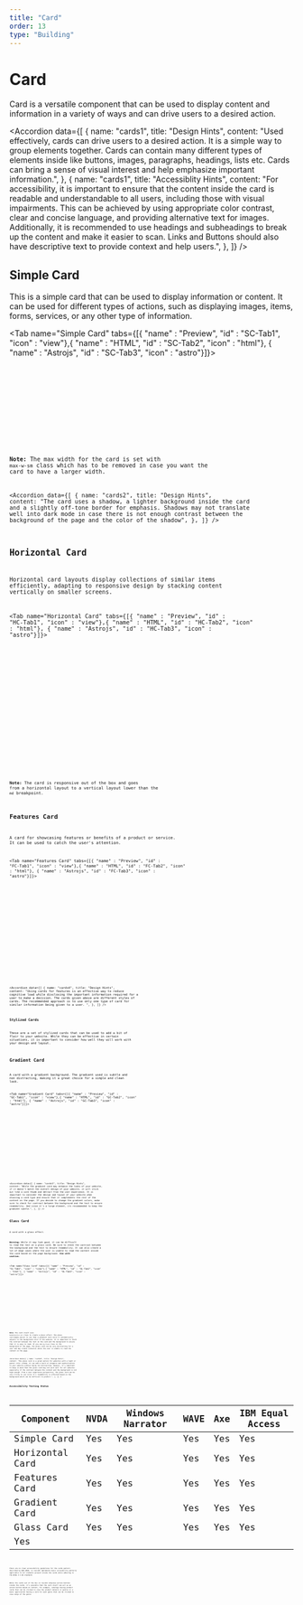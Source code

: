 ```yaml
---
title: "Card"
order: 13
type: "Building"
---
```



# Card

Card is a versatile component that can be used to display content and information in a variety of ways and can drive users to a desired action.

<Accordion
  data={[
    {
      name: "cards1",
      title: "Design Hints",
      content:
        "Used effectively, cards can drive users to a desired action. It is a simple way to group elements together. Cards can contain many different types of elements inside like buttons, images, paragraphs, headings, lists etc. Cards can bring a sense of visual interest and help emphasize important information.",
    },
    {
      name: "cards1",
      title: "Accessiblity Hints",
      content:
        "For accessibility, it is important to ensure that the content inside the card is readable and understandable to all users, including those with visual impairments. This can be achieved by using appropriate color contrast, clear and concise language, and providing alternative text for images. Additionally, it is recommended to use headings and subheadings to break up the content and make it easier to scan. Links and Buttons should also have descriptive text to provide context and help users.",
    },
  ]}
/>

## Simple Card

This is a simple card that can be used to display information or content. It can be used for different types of actions, such as displaying images, items, forms, services, or any other type of information.

<Tab name="Simple Card" tabs={[{ "name" : "Preview", "id" : "SC-Tab1", "icon" : "view"},{ "name" : "HTML", "id" : "SC-Tab2", "icon" : "html"}, { "name" : "Astrojs", "id" : "SC-Tab3", "icon" : "astro"}]}>

<section
  id="SC-Tab1-panel"
  aria-labelledby="SC-Tab1"
  role="tabpanel"
  data-role="tabpanel"
>
  <div class="grid justify-center p-6">
    <SimpleCard />
  </div>
</section>

<section id ="SC-Tab2-panel" role="tabpanel" data-role="tabpanel" aria-labelledby="SC-Tab2" class="hidden">

<Code code={SimpleCardCode} lang="html" wrap="true" data-pagefind-ignore />

</section>

<section id ="SC-Tab3-panel" role="tabpanel" data-role="tabpanel" aria-labelledby="SC-Tab3" class="hidden">

<Code
  code={SimpleCardCodeAstro}
  lang="astro"
  title="SimpleCard.astro"
  wrap="true"
  data-pagefind-ignore
/>

</section>

</Tab>

**Note:** The max width for the card is set with `max-w-sm` class which has to be removed in case you want the card to have a larger width.

<Accordion
  data={[
    {
      name: "cards2",
      title: "Design Hints",
      content:
        "The card uses a shadow, a lighter background inside the card and a slightly off-tone border for emphasis. Shadows may not translate well into dark mode in case there is not enough contrast between the background of the page and the color of the shadow",
    },
  ]}
/>

## Horizontal Card

Horizontal card layouts display collections of similar items efficiently, adapting to responsive design by stacking content vertically on smaller screens.

<Tab name="Horizontal Card" tabs={[{ "name" : "Preview", "id" : "HC-Tab1", "icon" : "view"},{ "name" : "HTML", "id" : "HC-Tab2", "icon" : "html"}, { "name" : "Astrojs", "id" : "HC-Tab3", "icon" : "astro"}]}>

<section id ="HC-Tab1-panel" role="tabpanel" data-role="tabpanel" aria-labelledby="HC-Tab1">
<div class="grid  p-6 justify-center">

<HorizontalCard />

</div>
</section>

<section id ="HC-Tab2-panel" role="tabpanel" data-role="tabpanel" aria-labelledby="HC-Tab2" class="hidden">

<Code code={HorizontalCardCode} lang="html" wrap="true" data-pagefind-ignore />

</section>

<section id ="HC-Tab3-panel" role="tabpanel" data-role="tabpanel" aria-labelledby="HC-Tab3" class="hidden">

<Code
  code={HorizontalCardCodeAstro}
  lang="astro"
  title="HorizontalCard.astro"
  wrap="true"
  data-pagefind-ignore
/>

</section>

</Tab>

**Note:** The card is responsive out of the box and goes from a horizontal layout to a vertical layout lower than the `md` breakpoint.

## Features Card

A card for showcasing features or benefits of a product or service. It can be used to catch the user's attention.

<Tab name="Features Card" tabs={[{ "name" : "Preview", "id" : "FC-Tab1", "icon" : "view"},{ "name" : "HTML", "id" : "FC-Tab2", "icon" : "html"}, { "name" : "Astrojs", "id" : "FC-Tab3", "icon" : "astro"}]}>

<section id ="FC-Tab1-panel" role="tabpanel" data-role="tabpanel" aria-labelledby="FC-Tab1" >
<div class="grid  p-6 ">

<FeaturesCard />

</div>
</section>

<section id ="FC-Tab2-panel" role="tabpanel" data-role="tabpanel" aria-labelledby="FC-Tab2" class="hidden">

<Code code={FeaturesCardCode} lang="html" wrap="true" data-pagefind-ignore />

</section>

<section id ="FC-Tab3-panel" role="tabpanel" data-role="tabpanel" aria-labelledby="FC-Tab3" class="hidden">

<Code
  code={FeaturesCardCodeAstro}
  lang="astro"
  title="FeaturesCard.astro"
  wrap="true"
  data-pagefind-ignore
/>

</section>

</Tab>

<Accordion
  data={[
    {
      name: "cards4",
      title: "Design Hints",
      content:
        "Using cards for features is an effective way to reduce cognitive load while disclosing the important information required for a user to make a decision. The cards given above are different styles of cards. The recommended approach is to use only one type of card for similar information being given to a user. ",
    },
  ]}
/>

### Stylized Cards

These are a set of stylized cards that can be used to add a bit of flair to your website. While they can be effective in certain situations, it is important to consider how well they will work with your design and layout.

## Gradient Card

A card with a gradient background. The gradient used is subtle and non distracting, making it a great choice for a simple and clean look.

<Tab name="Gradient Card" tabs={[{ "name" : "Preview", "id" : "GC-Tab1", "icon" : "view"},{ "name" : "HTML", "id" : "GC-Tab2", "icon" : "html"}, { "name" : "Astrojs", "id" : "GC-Tab3", "icon" : "astro"}]}>

<section id ="GC-Tab1-panel" role="tabpanel" data-role="tabpanel" aria-labelledby="GC-Tab1">
<div class="grid  p-6 justify-center">

<GradientCard />

</div>
</section>

<section id ="GC-Tab2-panel" role="tabpanel" data-role="tabpanel" aria-labelledby="GC-Tab2" class="hidden">

<Code code={GradientCardCode} lang="html" wrap="true" data-pagefind-ignore />

</section>

<section id ="GC-Tab3-panel" role="tabpanel" data-role="tabpanel" aria-labelledby="GC-Tab3" class="hidden">

<Code
  code={GradientCardCodeAstro}
  lang="astro"
  title="GradientCard.astro"
  wrap="true"
  data-pagefind-ignore
/>

</section>

</Tab>

<Accordion
  data={[
    {
      name: "cards5",
      title: "Design Hints",
      content:
        "While the gradient card may enhance the looks of your website, if it doesn't match the overall design of your website, it will stick out like a sore thumb and detract from the user experience. It is important to consider the design and layout of your website when choosing a card type and ensure that it complements the rest of the content on the page. If you decide to change the gradient colors, make sure to check for contrast between the background and the text to ensure readability. And since it's a large element, its recommended to keep the gradient subtle.",
    },
  ]}
/>

## Glass Card

A card with a glass effect.

**Warning:** While it may look good, it can be difficult to read the text on a glass card. Be sure to check the contrast between the background and the text to ensure readability. It can also create a lot of edge cases where the user is unable to read the content inside the card based on the page background. **Use with caution.**

<Tab name="Glass Card" tabs={[{ "name" : "Preview", "id" : "GL-Tab1", "icon" : "view"},{ "name" : "HTML", "id" : "GL-Tab2", "icon" : "html"}, { "name" : "Astrojs", "id" : "GL-Tab3", "icon" : "astro"}]}>

<section id ="GL-Tab1-panel" role="tabpanel" data-role="tabpanel" aria-labelledby="GL-Tab1">

<GlassCard />

</section>

<section id ="GL-Tab2-panel" role="tabpanel" data-role="tabpanel" aria-labelledby="GL-Tab2" class="hidden">

<Code code={GlassCardCode} lang="html" wrap="true" data-pagefind-ignore />

</section>

<section id ="GL-Tab3-panel" role="tabpanel" data-role="tabpanel" aria-labelledby="GL-Tab3" class="hidden">

<Code
  code={GlassCardCodeAstro}
  lang="astro"
  title="GlassCard.astro"
  wrap="true"
  data-pagefind-ignore
/>

</section>

</Tab>

**Note:** The card itself uses `backdrop-blur-3xl` class to create a glass effect. The glass card maybe easier to use than a gradient card since it automatically adjusts to the background color of the website. It is important to check the contrast between the text on the card and the background to ensure that it is easy to read. If you use `bg-fixed` class on the background of the page, the glass card can be very distracting for a user and may create scenarios where the user is unable to read the content on the page.

<Accordion
  data={[
    {
      name: "cards6",
      title: "Design Hints",
      content:
        "The glass card is a great option for websites with a light or pastel color scheme. It can add a touch of elegance and sophistication to your website without being too distracting. However, it's important to keep in mind that the glass card may not work well for all websites especially if the contrast between the content and the background is not high enough. From a user experience perspective, the glass card can be very tricky to use since it's readability is effected based on the background which can be difficult to predict.",
    },
  ]}
/>

## Accessibility Testing Status

<TableWrapper>

| Component       | NVDA | Windows Narrator | WAVE | Axe | IBM Equal Access |
| --------------- | ---- | ---------------- | ---- | --- | ---------------- |
| Simple Card     | Yes  | Yes              | Yes  | Yes | Yes              |
| Horizontal Card | Yes  | Yes              | Yes  | Yes | Yes              |
| Features Card   | Yes  | Yes              | Yes  | Yes | Yes              |
| Gradient Card   | Yes  | Yes              | Yes  | Yes | Yes              |
| Glass Card      | Yes  | Yes              | Yes  | Yes | Yes              |
| Yes             |

</TableWrapper>

There are no clear accessibility guidelines for the cards pattern described by WAI-ARIA, so ravixUI implements basic accessbility patterns applicable to all elements present inside the cards while adhering to the WCAG 2.1 AA standard.

While the cards out of the box in ravixUI showcase action buttons inside the cards, it's possible that the card itself can act as an action button based on context, for example, catalogs having product cards that can be clicked to view the product details or genres in a music application having a card for each genre that can be clicked to view songs of the genre.
